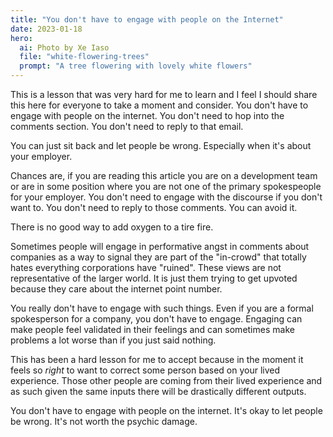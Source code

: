 ```yaml
---
title: "You don't have to engage with people on the Internet"
date: 2023-01-18
hero:
  ai: Photo by Xe Iaso
  file: "white-flowering-trees"
  prompt: "A tree flowering with lovely white flowers"
---
```


This is a lesson that was very hard for me to learn and I feel I should share
this here for everyone to take a moment and consider. You don't have to engage
with people on the internet. You don't need to hop into the comments section.
You don't need to reply to that email.

You can just sit back and let people be wrong. Especially when it's about your
employer.

Chances are, if you are reading this article you are on a development team or
are in some position where you are not one of the primary spokespeople for your
employer. You don't need to engage with the discourse if you don't want to. You
don't need to reply to those comments. You can avoid it.

<XeblogConv name="Cadey" mood="coffee">
  There is no good way to add oxygen to a tire fire.
</XeblogConv>

Sometimes people will engage in performative angst in comments about companies
as a way to signal they are part of the "in-crowd" that totally hates everything
corporations have "ruined". These views are not representative of the larger
world. It is just them trying to get upvoted because they care about the
internet point number.

You really don't have to engage with such things. Even if you are a formal
spokesperson for a company, you don't have to engage. Engaging can make people
feel validated in their feelings and can sometimes make problems a lot worse
than if you just said nothing.

This has been a hard lesson for me to accept because in the moment it feels so
_right_ to want to correct some person based on your lived experience. Those
other people are coming from their lived experience and as such given the same
inputs there will be drastically different outputs.

You don't have to engage with people on the internet. It's okay to let people be
wrong. It's not worth the psychic damage.
